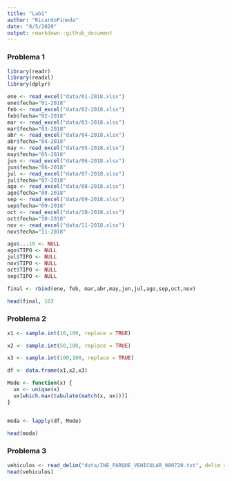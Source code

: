 ---
title: "Lab1"
author: "RicardoPineda"
date: "8/5/2020"
output: rmarkdown::github_document
---

### Problema 1
````{r}
library(readr)
library(readxl)
library(dplyr)

ene <- read_excel("data/01-2018.xlsx")
ene$fecha="01-2018"
feb <- read_excel("data/02-2018.xlsx")
feb$fecha="02-2018"
mar <- read_excel("data/03-2018.xlsx")
mar$fecha="03-2018"
abr <- read_excel("data/04-2018.xlsx")
abr$fecha="04-2018"
may <- read_excel("data/05-2018.xlsx")
may$fecha="05-2018"
jun <- read_excel("data/06-2018.xlsx")
jun$fecha="06-2018"
jul <- read_excel("data/07-2018.xlsx")
jul$fecha="07-2018"
ago <- read_excel("data/08-2018.xlsx")
ago$fecha="08-2018"
sep <- read_excel("data/09-2018.xlsx")
sep$fecha="09-2018"
oct <- read_excel("data/10-2018.xlsx")
oct$fecha="10-2018"
nov <- read_excel("data/11-2018.xlsx")
nov$fecha="11-2018"

ago$...10 <- NULL
ago$TIPO <- NULL
jul$TIPO <- NULL
nov$TIPO <- NULL
oct$TIPO <- NULL
sep$TIPO <- NULL

final <- rbind(ene, feb, mar,abr,may,jun,jul,ago,sep,oct,nov)

head(final, 10)
````

### Problema 2
````{r}
x1 <- sample.int(10,100, replace = TRUE)

x2 <- sample.int(50,100, replace = TRUE)

x3 <- sample.int(100,100, replace = TRUE)

df <- data.frame(x1,x2,x3)

Mode <- function(x) {
  ux <- unique(x)
  ux[which.max(tabulate(match(x, ux)))]
}


moda <- lapply(df, Mode)

head(moda)
````

### Problema 3
````{r}
vehiculos <- read_delim("data/INE_PARQUE_VEHICULAR_080720.txt", delim = "|")
head(vehiculos)
````